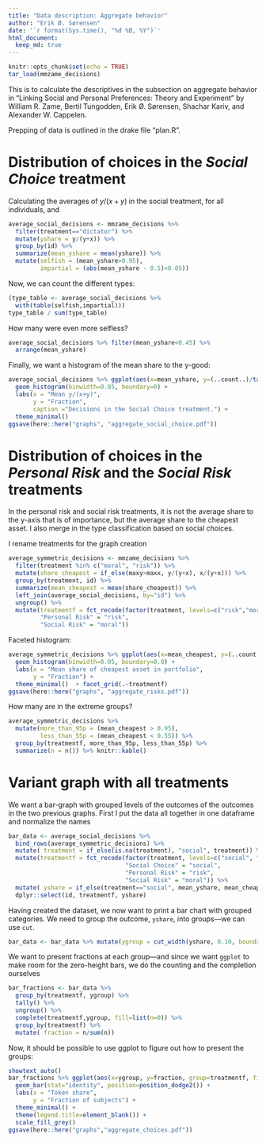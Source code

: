 ```yaml
---
title: "Data description: Aggregate behavior"
author: "Erik Ø. Sørensen"
date: '`r format(Sys.time(), "%d %B, %Y")`'
html_document:
  keep_md: true
---
```


```r
knitr::opts_chunk$set(echo = TRUE)
tar_load(mmzame_decisions)
```

This is to calculate the descriptives in the subsection on aggregate behavior in 
"Linking Social and Personal Preferences: Theory and Experiment" by William R. Zame, 
Bertil Tungodden, Erik Ø. Sørensen, Shachar Kariv, and Alexander W. Cappelen. 

Prepping of data is outlined in the drake file "plan.R". 

# Distribution of choices in the *Social Choice* treatment

Calculating the averages of $y/(x+y)$ in the social treatment, for all individuals,
and 
```r
average_social_decisions <- mmzame_decisions %>% 
  filter(treatment=="dictator") %>%
  mutate(yshare = y/(y+x)) %>%
  group_by(id) %>%
  summarize(mean_yshare = mean(yshare)) %>%
  mutate(selfish = (mean_yshare>0.95),
         impartial = (abs(mean_yshare - 0.5)<0.05))
```

Now, we can count the different types:
```r
(type_table <- average_social_decisions %>% 
  with(table(selfish,impartial)))
type_table / sum(type_table)
```

How many were even more selfless? 
```r
average_social_decisions %>% filter(mean_yshare<0.45) %>%
  arrange(mean_yshare)
```

Finally, we want a histogram of the mean share to the y-good:
```r
average_social_decisions %>% ggplot(aes(x=mean_yshare, y=(..count..)/tapply(..count..,..PANEL..,sum)[..PANEL..])) + 
  geom_histogram(binwidth=0.05, boundary=0) +
  labs(x = "Mean y/(x+y)",
       y = "Fraction",
       caption ="Decisions in the Social Choice treatment.") +
  theme_minimal() 
ggsave(here::here("graphs", "aggregate_social_choice.pdf"))
```
# Distribution of choices in the *Personal Risk* and the *Social Risk* treatments

In the personal risk and social risk treatments, it is not the average share
to the y-axis that is of importance, but the average share to the cheapest asset.
I also merge in the type classification based on social choices.

I rename treatments for the graph creation

```r
average_symmetric_decisions <- mmzame_decisions %>% 
  filter(treatment %in% c("moral", "risk")) %>%
  mutate(share_cheapest = if_else(maxy>maxx, y/(y+x), x/(y+x))) %>%
  group_by(treatment, id) %>%
  summarize(mean_cheapest = mean(share_cheapest)) %>%
  left_join(average_social_decisions, by="id") %>%
  ungroup() %>%
  mutate(treatmentf = fct_recode(factor(treatment, levels=c("risk","moral")),
         "Personal Risk" = "risk",
         "Social Risk" = "moral"))
```

Faceted histogram:
```r
average_symmetric_decisions %>% ggplot(aes(x=mean_cheapest, y=(..count..)/tapply(..count..,..PANEL..,sum)[..PANEL..])) +
  geom_histogram(binwidth=0.05, boundary=0.0) + 
  labs(x = "Mean share of cheapest asset in portfolio",
       y = "Fraction") +
  theme_minimal()  + facet_grid(.~treatmentf)
ggsave(here::here("graphs", "aggregate_risks.pdf"))
```

How many are in the extreme groups? 
```r
average_symmetric_decisions %>%
  mutate(more_than_95p = (mean_cheapest > 0.95),
         less_than_55p = (mean_cheapest < 0.55)) %>% 
  group_by(treatmentf, more_than_95p, less_than_55p) %>%
  summarize(n = n()) %>% knitr::kable()
```

# Variant graph with all treatments

We want a bar-graph with grouped levels of the outcomes of the outcomes
in the two previous graphs. First I put the data all together in one dataframe
and normalize the names
```r
bar_data <- average_social_decisions %>% 
  bind_rows(average_symmetric_decisions) %>%
  mutate( treatment = if_else(is.na(treatment), "social", treatment)) %>%
  mutate(treatmentf = fct_recode(factor(treatment, levels=c("social", "risk","moral")),
                                 "Social Choice" = "social",
                                 "Personal Risk" = "risk",
                                 "Social Risk" = "moral")) %>%
  mutate( yshare = if_else(treatment=="social", mean_yshare, mean_cheapest)) %>%
  dplyr::select(id, treatmentf, yshare)
```

Having created the dataset, we now want to print a bar chart with grouped categories. We
need to group the outcome, `yshare`, into groups---we can use `cut`.

```r
bar_data <- bar_data %>% mutate(ygroup = cut_width(yshare, 0.10, boundary=1, closed="right"))
```
We want to present fractions at each group---and since we want `ggplot` to make room
for the zero-height bars, we do the counting and the completion ourselves
```r

bar_fractions <- bar_data %>% 
  group_by(treatmentf, ygroup) %>% 
  tally() %>%  
  ungroup() %>%
  complete(treatmentf,ygroup, fill=list(n=0)) %>%
  group_by(treatmentf) %>%
  mutate( fraction = n/sum(n))
```



Now, it should be possible to use ggplot to figure out how to present the groups:
```r
showtext_auto()
bar_fractions %>% ggplot(aes(x=ygroup, y=fraction, group=treatmentf, fill=treatmentf)) + 
  geom_bar(stat="identity", position=position_dodge2()) +
  labs(x = "Token share",
       y = "Fraction of subjects") +
  theme_minimal() + 
  theme(legend.title=element_blank()) + 
  scale_fill_grey()
ggsave(here::here("graphs","aggregate_choices.pdf"))
```





